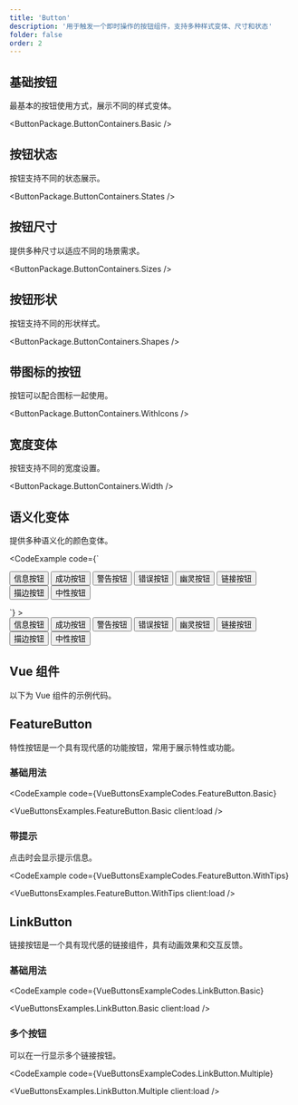 ```yaml
---
title: 'Button'
description: '用于触发一个即时操作的按钮组件，支持多种样式变体、尺寸和状态'
folder: false
order: 2
---
```



## 基础按钮

最基本的按钮使用方式，展示不同的样式变体。

<ButtonPackage.ButtonContainers.Basic />

## 按钮状态

按钮支持不同的状态展示。

<ButtonPackage.ButtonContainers.States />

## 按钮尺寸

提供多种尺寸以适应不同的场景需求。

<ButtonPackage.ButtonContainers.Sizes />

## 按钮形状

按钮支持不同的形状样式。

<ButtonPackage.ButtonContainers.Shapes />

## 带图标的按钮

按钮可以配合图标一起使用。

<ButtonPackage.ButtonContainers.WithIcons />

## 宽度变体

按钮支持不同的宽度设置。

<ButtonPackage.ButtonContainers.Width />

## 语义化变体

提供多种语义化的颜色变体。

<CodeExample
  code={`<div class="cosy:flex cosy:flex-wrap cosy:gap-2">
  <Button variant="info">信息按钮</Button>
  <Button variant="success">成功按钮</Button>
  <Button variant="warning">警告按钮</Button>
  <Button variant="error">错误按钮</Button>
  <Button variant="ghost">幽灵按钮</Button>
  <Button variant="link">链接按钮</Button>
  <Button variant="outline">描边按钮</Button>
  <Button variant="neutral">中性按钮</Button>
</div>`}
>
  <div class="cosy:flex cosy:flex-wrap cosy:gap-2">
    <Button variant="info">信息按钮</Button>
    <Button variant="success">成功按钮</Button>
    <Button variant="warning">警告按钮</Button>
    <Button variant="error">错误按钮</Button>
    <Button variant="ghost">幽灵按钮</Button>
    <Button variant="link">链接按钮</Button>
    <Button variant="outline">描边按钮</Button>
    <Button variant="neutral">中性按钮</Button>
  </div>
</CodeExample>

## Vue 组件

以下为 Vue 组件的示例代码。

## FeatureButton

特性按钮是一个具有现代感的功能按钮，常用于展示特性或功能。

### 基础用法

<CodeExample
  code={VueButtonsExampleCodes.FeatureButton.Basic}
>
  <VueButtonsExamples.FeatureButton.Basic client:load />
</CodeExample>

### 带提示

点击时会显示提示信息。

<CodeExample
  code={VueButtonsExampleCodes.FeatureButton.WithTips}
>
  <VueButtonsExamples.FeatureButton.WithTips client:load />
</CodeExample>

## LinkButton

链接按钮是一个具有现代感的链接组件，具有动画效果和交互反馈。

### 基础用法

<CodeExample
  code={VueButtonsExampleCodes.LinkButton.Basic}
>
  <VueButtonsExamples.LinkButton.Basic client:load />
</CodeExample>

### 多个按钮

可以在一行显示多个链接按钮。

<CodeExample
  code={VueButtonsExampleCodes.LinkButton.Multiple}
>
  <VueButtonsExamples.LinkButton.Multiple client:load />
</CodeExample>